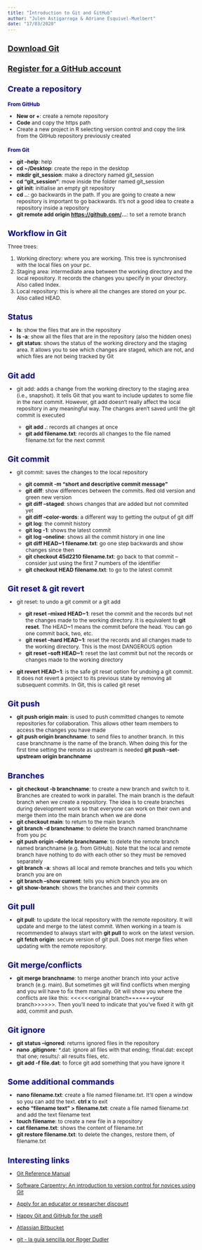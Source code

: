 ```yaml
---
title: "Introduction to Git and GitHub"
author: "Julen Astigarraga & Adriane Esquivel-Muelbert"
date: "17/03/2020"
---
```


```{=html}
<style type="text/css">

body{ /* Normal  */
      font-size: 12px;
  }
h1.title {
  font-size: 28px;
  color: DarkRed;
}
h1 { /* Header 1 */
  font-size: 18px;
  color: DarkBlue;
}
h2 { /* Header 2 */
  font-size: 12px;
  color: DarkBlue;
}
</style>
```
# [Download Git](https://git-scm.com/downloads)

# [Register for a GitHub account](https://github.com)

# Create a repository

## From GitHub

-   **New or +**: create a remote repository
-   **Code** and copy the https path
-   Create a new project in R selecting version control and copy the link from the GitHub repository previously created

## From Git

-   **git --help**: help
-   **cd \~/Desktop**: create the repo in the desktop
-   **mkdir git_session**: make a directory named git_session
-   **cd "git_session"**: move inside the folder named git_session
-   **git init**: initialise an empty git repository
-   **cd ..**: go backwards in the path. If you are going to create a new repository is important to go backwards. It's not a good idea to create a repository inside a repository
-   **git remote add origin <https://github.com/>...**: to set a remote branch

# Workflow in Git

Three trees:

1.  Working directory: where you are working. This tree is synchronised with the local files on your pc.
2.  Staging area: intermediate area between the working directory and the local repository. It records the changes you specify in your directory. Also called Index.
3.  Local repository: this is where all the changes are stored on your pc. Also called HEAD.

# Status

-   **ls**: show the files that are in the repository
-   **ls -a**: show all the files that are in the repository (also the hidden ones)
-   **git status**: shows the status of the working directory and the staging area. It allows you to see which changes are staged, which are not, and which files are not being tracked by Git

# Git add

-   git add: adds a change from the working directory to the staging area (i.e., snapshot). It tells Git that you want to include updates to some file in the next commit. However, git add doesn't really affect the local repository in any meaningful way. The changes aren't saved until the git commit is executed

    -   **git add .**: records all changes at once
    -   **git add filename.txt**: records all changes to the file named filename.txt for the next commit

# Git commit

-   git commit: saves the changes to the local repository

    -   **git commit -m "short and descriptive commit message"**
    -   **git diff**: show differences between the commits. Red old version and green new version
    -   **git diff --staged**: shows changes that are added but not commited yet
    -   **git diff --color-words**: a different way to getting the output of git diff
    -   **git log**: the commit history
    -   **git log -1**: shows the latest commit
    -   **git log --oneline**: shows all the commit history in one line
    -   **git diff HEAD\~1 filename.txt**: go one step backwards and show changes since then
    -   **git checkout 45d2210 filename.txt**: go back to that commit -- consider just using the first 7 numbers of the identifier
    -   **git checkout HEAD filename.txt**: to go to the latest commit

# Git reset & git revert

-   git reset: to undo a git commit or a git add

    -   **git reset --mixed HEAD\~1**: reset the commit and the records but not the changes made to the working directory. It is equivalent to **git reset**. The HEAD\~1 means the commit before the head. You can go one commit back, two, etc.
    -   **git reset --hard HEAD\~1**: reset the records and all changes made to the working directory. This is the most DANGEROUS option
    -   **git reset --soft HEAD\~1**: reset the last commit but not the records or changes made to the working directory

-   **git revert HEAD\~1**: is the safe git reset option for undoing a git commit. It does not revert a project to its previous state by removing all subsequent commits. In Git, this is called git reset

# Git push

-   **git push origin main**: is used to push committed changes to remote repositories for collaboration. This allows other team members to access the changes you have made
-   **git push origin branchname**: to send files to another branch. In this case branchname is the name of the branch. When doing this for the first time setting the remote as upstream is needed **git push --set-upstream origin branchname**

# Branches

-   **git checkout -b branchname**: to create a new branch and switch to it. Branches are created to work in parallel. The main branch is the default branch when we create a repository. The idea is to create branches during development work so that everyone can work on their own and merge them into the main branch when we are done
-   **git checkout main**: to return to the main branch
-   **git branch -d branchname**: to delete the branch named branchname from you pc
-   **git push origin --delete branchname**: to delete the remote branch named branchname (e.g. from GitHub). Note that the local and remote branch have nothing to do with each other so they must be removed separately
-   **git branch -a**: shows all local and remote branches and tells you which branch you are on
-   **git branch --show current**: tells you which branch you are on
-   **git show-branch**: shows the branches and their commits

# Git pull

-   **git pull**: to update the local repository with the remote repository. It will update and merge to the latest commit. When working in a team is recommended to always start with **git pull** to work on the latest version.
-   **git fetch origin**: secure version of git pull. Does not merge files when updating with the remote repository.

# Git merge/conflicts

-   **git merge branchname**: to merge another branch into your active branch (e.g. main). But sometimes git will find conflicts when merging and you will have to fix them manually. Git will show you where the conflicts are like this: \<\<\<\<\<\<original branch=======your branch\>\>\>\>\>\>. Then you'll need to indicate that you've fixed it with git add, commit and push.

# Git ignore

-   **git status --ignored**: returns ignored files in the repository
-   **nano .gitignore**: \*.dat: ignore all files with that ending; !final.dat: except that one; results/: all results files, etc.
-   **git add -f file.dat**: to force git add something that you have ignore it

# Some additional commands

-   **nano filename.txt**: create a file named filename.txt. It'll open a window so you can add the text. **ctrl x** to exit
-   **echo "filename text" \> filename.txt**: create a file named filename.txt and add the text filename text
-   **touch filename**: to create a new file in a repository
-   **cat filename.txt**: shows the content of filename.txt
-   **git restore filename.txt**: to delete the changes, restore them, of filename.txt

# Interesting links

-   [Git Reference Manual](https://git-scm.com/docs)

-   [Software Carpentry: An introduction to version control for novices using Git](http://swcarpentry.github.io/git-novice/)

-   [Apply for an educator or researcher discount](https://docs.github.com/en/education/explore-the-benefits-of-teaching-and-learning-with-github-education/apply-for-an-educator-or-researcher-discount)

-   [Happy Git and GitHub for the useR](https://happygitwithr.com/)

-   [Atlassian Bitbucket](https://www.atlassian.com/git/tutorials)

-   [git - la guía sencilla por Roger Dudler](https://rogerdudler.github.io/git-guide/index.es.html)
